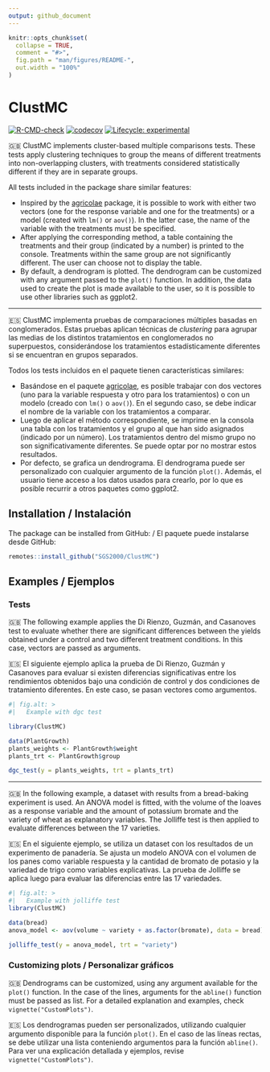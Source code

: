 ```yaml
---
output: github_document
---
```


<!-- README.md is generated from README.Rmd. Please edit that file -->

```r
knitr::opts_chunk$set(
  collapse = TRUE,
  comment = "#>",
  fig.path = "man/figures/README-",
  out.width = "100%"
)
```

# ClustMC

<!-- badges: start -->

[![R-CMD-check](https://github.com/SGS2000/ClustMC/actions/workflows/R-CMD-check.yaml/badge.svg)](https://github.com/SGS2000/ClustMC/actions/workflows/R-CMD-check.yaml) [![codecov](https://codecov.io/gh/SGS2000/ClustMC/branch/master/graph/badge.svg)](https://app.codecov.io/gh/SGS2000/ClustMC) [![Lifecycle: experimental](https://img.shields.io/badge/lifecycle-experimental-orange.svg)](https://lifecycle.r-lib.org/articles/stages.html#experimental)

<!-- badges: end -->

🇬🇧 ClustMC implements cluster-based multiple comparisons tests. These tests apply clustering techniques to group the means of different treatments into non-overlapping clusters, with treatments considered statistically different if they are in separate groups.

All tests included in the package share similar features:

-   Inspired by the [agricolae](https://myaseen208.com/agricolae/) package, it is possible to work with either two vectors (one for the response variable and one for the treatments) or a model (created with `lm()` or `aov()`). In the latter case, the name of the variable with the treatments must be specified.
-   After applying the corresponding method, a table containing the treatments and their group (indicated by a number) is printed to the console. Treatments within the same group are not significantly different. The user can choose not to display the table.
-   By default, a dendrogram is plotted. The dendrogram can be customized with any argument passed to the `plot()` function. In addition, the data used to create the plot is made available to the user, so it is possible to use other libraries such as ggplot2.

------------------------------------------------------------------------

🇪🇸 ClustMC implementa pruebas de comparaciones múltiples basadas en conglomerados. Estas pruebas aplican técnicas de *clustering* para agrupar las medias de los distintos tratamientos en conglomerados no superpuestos, considerándose los tratamientos estadísticamente diferentes si se encuentran en grupos separados.

Todos los tests incluidos en el paquete tienen características similares:

-   Basándose en el paquete [agricolae](https://myaseen208.com/agricolae/), es posible trabajar con dos vectores (uno para la variable respuesta y otro para los tratamientos) o con un modelo (creado con `lm()` o `aov()`). En el segundo caso, se debe indicar el nombre de la variable con los tratamientos a comparar.
-   Luego de aplicar el método correspondiente, se imprime en la consola una tabla con los tratamientos y el grupo al que han sido asignados (indicado por un número). Los tratamientos dentro del mismo grupo no son significativamente diferentes. Se puede optar por no mostrar estos resultados.
-   Por defecto, se grafica un dendrograma. El dendrograma puede ser personalizado con cualquier argumento de la función `plot()`. Además, el usuario tiene acceso a los datos usados para crearlo, por lo que es posible recurrir a otros paquetes como ggplot2.


## Installation / Instalación

The package can be installed from GitHub: / El paquete puede instalarse desde GitHub:

``` r
remotes::install_github("SGS2000/ClustMC")
```

## Examples / Ejemplos

### Tests

🇬🇧 The following example applies the Di Rienzo, Guzmán, and Casanoves test to evaluate whether there are significant differences between the yields obtained under a control and two different treatment conditions. In this case, vectors are passed as arguments.

🇪🇸 El siguiente ejemplo aplica la prueba de Di Rienzo, Guzmán y Casanoves para evaluar si existen diferencias significativas entre los rendimientos obtenidos bajo una condición de control y dos condiciones de tratamiento diferentes. En este caso, se pasan vectores como argumentos.

```r
#| fig.alt: >
#|   Example with dgc test

library(ClustMC)

data(PlantGrowth)
plants_weights <- PlantGrowth$weight
plants_trt <- PlantGrowth$group

dgc_test(y = plants_weights, trt = plants_trt)
```

------------------------------------------------------------------------

🇬🇧 In the following example, a dataset with results from a bread-baking experiment is used. An ANOVA model is fitted, with the volume of the loaves as a response variable and the amount of potassium bromate and the variety of wheat as explanatory variables. The Jolliffe test is then applied to evaluate differences between the 17 varieties.


🇪🇸 En el siguiente ejemplo, se utiliza un dataset con los resultados de un experimento de panadería. Se ajusta un modelo ANOVA con el volumen de los panes como variable respuesta y la cantidad de bromato de potasio y la variedad de trigo como variables explicativas. La prueba de Jolliffe se aplica luego para evaluar las diferencias entre las 17 variedades.

```r
#| fig.alt: >
#|   Example with jolliffe test
library(ClustMC)

data(bread)
anova_model <- aov(volume ~ variety + as.factor(bromate), data = bread)

jolliffe_test(y = anova_model, trt = "variety")
```

### Customizing plots / Personalizar gráficos
🇬🇧 Dendrograms can be customized, using any argument available for the `plot()` function. In the case of the lines, arguments for the `abline()` function must be passed as list. For a detailed explanation and examples, check `vignette("CustomPlots")`.

🇪🇸 Los dendrogramas pueden ser personalizados, utilizando cualquier argumento disponible para la función `plot()`. En el caso de las líneas rectas, se debe utilizar una lista conteniendo argumentos para la función `abline()`. Para ver una explicación detallada y ejemplos, revise `vignette("CustomPlots")`.

